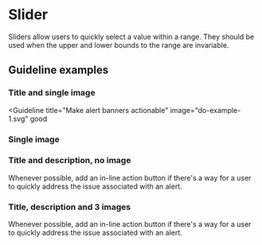 # Slider

Sliders allow users to quickly select a value within a range. They should be used when the upper and lower bounds to the range are invariable.

## Guideline examples

### Title and single image

<Guideline
  title="Make alert banners actionable"
  image="do-example-1.svg"
  good
></Guideline>

### Single image

<Guideline image="do-example-1.svg" good></Guideline>

### Title and description, no image

<Guideline title="Make alert banners actionable" good>
  Whenever possible, add an in-line action button if there's a way for a user to
  quickly address the issue associated with an alert.
</Guideline>

### Title, description and 3 images

<Guideline title="Make alert banners actionable" image="do-example-1.svg" good>
  Whenever possible, add an in-line action button if there's a way for a user to
  quickly address the issue associated with an alert.
</Guideline>
<Guideline image="do-example-1.svg"></Guideline>
<Guideline image="do-example-1.svg" bad></Guideline>
